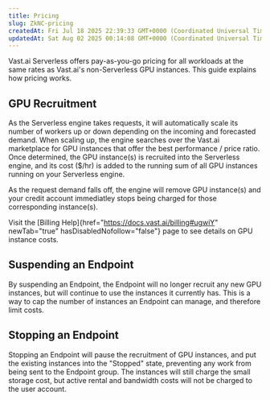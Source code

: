```yaml
---
title: Pricing
slug: ZkNC-pricing
createdAt: Fri Jul 18 2025 22:39:33 GMT+0000 (Coordinated Universal Time)
updatedAt: Sat Aug 02 2025 00:14:08 GMT+0000 (Coordinated Universal Time)
---
```


Vast.ai Serverless offers pay-as-you-go pricing for all workloads at the same rates as Vast.ai's non-Serverless GPU instances. This guide explains how pricing works.

## GPU Recruitment

As the Serverless engine takes requests, it will automatically scale its number of workers up or down depending on the incoming and forecasted demand. When scaling up, the engine searches over the Vast.ai marketplace for GPU instances that offer the best performance / price ratio. Once determined, the GPU instance(s) is recruited into the Serverless engine, and its cost ($/hr) is added to the running sum of all GPU instances running on your Serverless engine.&#x20;

As the request demand falls off, the engine will remove GPU instance(s) and your credit account immediatley stops being charged for those corresponding instance(s).

Visit the [Billing Help]{href="https://docs.vast.ai/billing#ugwiY" newTab="true" hasDisabledNofollow="false"} page to see details on GPU instance costs.

## Suspending an Endpoint

By suspending an Endpoint, the Endpoint will no longer recruit any new GPU instances, but will continue to use the instances it currently has. This is a way to cap the number of instances an Endpoint can manage, and therefore limit costs.&#x20;

## Stopping an Endpoint

Stopping an Endpoint will pause the recruitment of GPU instances, and put the existing instances into the "Stopped" state, preventing any work from being sent to the Endpoint group. The instances will still charge the small storage cost, but active rental and bandwidth costs will not be charged to the user account.&#x20;

